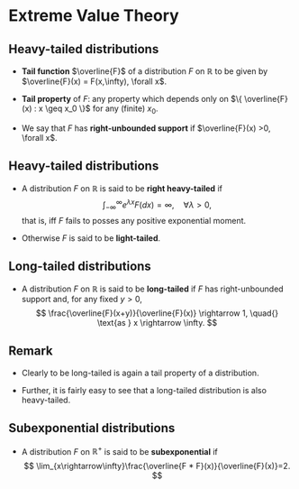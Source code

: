 # Extreme Value Theory {.evt}

## Heavy-tailed distributions

<!--
Intro to heavy-tailed and subexponential
1장
-->

::: {#def-taifct}

- **Tail function** $\overline{F}$ of a distribution $F$ on $\mathbb{R}$ to be given by $\overline{F}(x) = F(x,\infty), \forall x$.

- **Tail property** of $F$: any property which depends only on $\{ \overline{F} (x) : x \geq x_0 \}$ for any (finite) $x_0$.

- We say that $F$ has **right-unbounded support** if $\overline{F}(x) >0, \forall x$.

:::

::: {#def-heavytaileddist}

## Heavy-tailed distributions

- A distribution $F$ on $\mathbb{R}$ is said to be **right heavy-tailed** if
$$
\int_{-\infty}^{\infty}e^{\lambda x} F(dx) = \infty, \quad{} \forall \lambda >0,
$$
that is, iff $F$ fails to posses any positive exponential moment.

- Otherwise $F$ is said to be **light-tailed**.

:::

::: {#def-longtaileddist}

## Long-tailed distributions

- A distribution $F$ on $\mathbb{R}$ is said to be **long-tailed** if $F$ has right-unbounded support and, for any fixed $y>0$,
$$
\frac{\overline{F}(x+y)}{\overline{F}(x)} \rightarrow 1, \quad{} \text{as } x \rightarrow \infty.
$$

:::

::: callout-tip
## Remark

- Clearly to be long-tailed is again a tail property of a distribution. 

- Further, it is fairly easy to see that a long-tailed distribution is also heavy-tailed. 

:::

::: {#def-longtaileddist}

## Subexponential distributions

- A distribution $F$ on $\mathbb{R}^{+}$ is said to be **subexponential** if
$$
\lim_{x\rightarrow\infty}\frac{\overline{F * F}(x)}{\overline{F}(x)}=2.
$$

:::